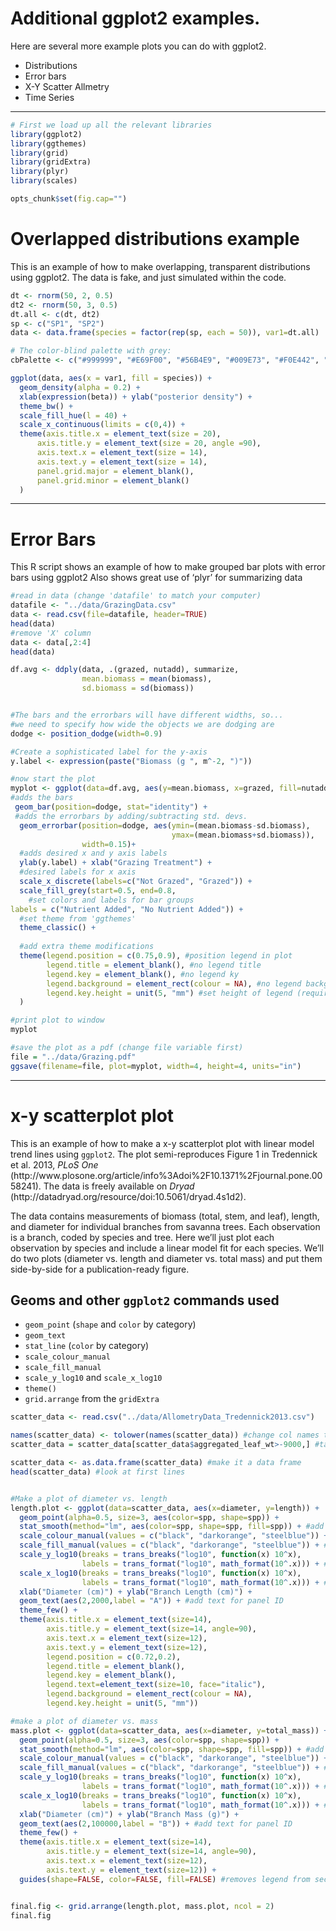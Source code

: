 # Additional ggplot2 examples.
Here are several more example plots you can do with ggplot2.

* Distributions
* Error bars
* X-Y Scatter Allmetry
* Time Series

---

```r
# First we load up all the relevant libraries
library(ggplot2)
library(ggthemes)
library(grid)
library(gridExtra)
library(plyr)
library(scales)
```


```r
opts_chunk$set(fig.cap="")
```

# Overlapped distributions example

This is an example of how to make overlapping, transparent distributions using ggplot2. The data is fake, and just simulated within the code.



```r
dt <- rnorm(50, 2, 0.5)
dt2 <- rnorm(50, 3, 0.5)
dt.all <- c(dt, dt2)
sp <- c("SP1", "SP2")
data <- data.frame(species = factor(rep(sp, each = 50)), var1=dt.all)

# The color-blind palette with grey:
cbPalette <- c("#999999", "#E69F00", "#56B4E9", "#009E73", "#F0E442", "#0072B2", "#D55E00", "#CC79A7")

ggplot(data, aes(x = var1, fill = species)) + 
  geom_density(alpha = 0.2) + 
  xlab(expression(beta)) + ylab("posterior density") +
  theme_bw() +
  scale_fill_hue(l = 40) +
  scale_x_continuous(limits = c(0,4)) +
  theme(axis.title.x = element_text(size = 20),
      axis.title.y = element_text(size = 20, angle =90), 
      axis.text.x = element_text(size = 14), 
      axis.text.y = element_text(size = 14), 
      panel.grid.major = element_blank(),
      panel.grid.minor = element_blank()
  )
```
---

# Error Bars

This R script shows an example of how to make grouped bar plots with error bars using ggplot2 
Also shows great use of 'plyr' for summarizing data

```r
#read in data (change 'datafile' to match your computer)
datafile <- "../data/GrazingData.csv"
data <- read.csv(file=datafile, header=TRUE)
head(data)
#remove 'X' column
data <- data[,2:4]
head(data)

df.avg <- ddply(data, .(grazed, nutadd), summarize,
                mean.biomass = mean(biomass), 
                sd.biomass = sd(biomass))


#The bars and the errorbars will have different widths, so...
#we need to specify how wide the objects we are dodging are
dodge <- position_dodge(width=0.9)

#Create a sophisticated label for the y-axis
y.label <- expression(paste("Biomass (g ", m^-2, ")"))

#now start the plot
myplot <- ggplot(data=df.avg, aes(y=mean.biomass, x=grazed, fill=nutadd)) +
#adds the bars
 geom_bar(position=dodge, stat="identity") + 
 #adds the errorbars by adding/subtracting std. devs.
  geom_errorbar(position=dodge, aes(ymin=(mean.biomass-sd.biomass), 
                                    ymax=(mean.biomass+sd.biomass)),
                width=0.15)+ 
  #adds desired x and y axis labels
  ylab(y.label) + xlab("Grazing Treatment") + 
  #desired labels for x axis
  scale_x_discrete(labels=c("Not Grazed", "Grazed")) + 
  scale_fill_grey(start=0.5, end=0.8,
  	#set colors and labels for bar groups
labels = c("Nutrient Added", "No Nutrient Added")) + 
  #set theme from 'ggthemes'
  theme_classic() + 
  
  #add extra theme modifications
  theme(legend.position = c(0.75,0.9), #position legend in plot
        legend.title = element_blank(), #no legend title
        legend.key = element_blank(), #no legend ky
        legend.background = element_rect(colour = NA), #no legend background color
        legend.key.height = unit(5, "mm") #set height of legend (requires 'grid' library)
  ) 

#print plot to window
myplot

#save the plot as a pdf (change file variable first)
file = "../data/Grazing.pdf"
ggsave(filename=file, plot=myplot, width=4, height=4, units="in")
```

---

# x-y scatterplot plot

This is an example of how to make a x-y scatterplot plot with linear model trend lines using ``ggplot2``. The plot semi-reproduces Figure 1 in Tredennick et al. 2013, _PLoS One_ (http://www.plosone.org/article/info%3Adoi%2F10.1371%2Fjournal.pone.0058241). The data is freely available on _Dryad_ (http://datadryad.org/resource/doi:10.5061/dryad.4s1d2).

The data contains measurements of biomass (total, stem, and leaf), length, and diameter for individual branches from savanna trees. Each observation is a branch, coded by species and tree. Here we'll just plot each observation by species and include a linear model fit for each species. We'll do two plots (diameter vs. length and diameter vs. total mass) and put them side-by-side for a publication-ready figure.

Geoms and other ``ggplot2`` commands used
---------------------------
* ``geom_point`` (``shape`` and ``color`` by category)
* ``geom_text``
* ``stat_line`` (``color`` by category)
* ``scale_colour_manual``
* ``scale_fill_manual``
* ``scale_y_log10`` and ``scale_x_log10``
* ``theme()``
* ``grid.arrange`` from the ``gridExtra``

```r
scatter_data <- read.csv("../data/AllometryData_Tredennick2013.csv")

names(scatter_data) <- tolower(names(scatter_data)) #change col names to lower case
scatter_data = scatter_data[scatter_data$aggregated_leaf_wt>-9000,] #take out bad data

scatter_data <- as.data.frame(scatter_data) #make it a data frame
head(scatter_data) #look at first lines


#Make a plot of diameter vs. length
length.plot <- ggplot(data=scatter_data, aes(x=diameter, y=length)) +
  geom_point(alpha=0.5, size=3, aes(color=spp, shape=spp)) +
  stat_smooth(method="lm", aes(color=spp, shape=spp, fill=spp)) + #add linear model fit and 95% CI
  scale_colour_manual(values = c("black", "darkorange", "steelblue")) + #set line and point colors
  scale_fill_manual(values = c("black", "darkorange", "steelblue")) + #set fill colors to match
  scale_y_log10(breaks = trans_breaks("log10", function(x) 10^x),
                labels = trans_format("log10", math_format(10^.x))) + #make log-log scale
  scale_x_log10(breaks = trans_breaks("log10", function(x) 10^x),
                labels = trans_format("log10", math_format(10^.x))) + #make log-log scale
  xlab("Diameter (cm)") + ylab("Branch Length (cm)") +
  geom_text(aes(2,2000,label = "A")) + #add text for panel ID
  theme_few() +
  theme(axis.title.x = element_text(size=14),
        axis.title.y = element_text(size=14, angle=90), 
        axis.text.x = element_text(size=12), 
        axis.text.y = element_text(size=12), 
        legend.position = c(0.72,0.2),
        legend.title = element_blank(),
        legend.key = element_blank(),
        legend.text=element_text(size=10, face="italic"),
        legend.background = element_rect(colour = NA),
        legend.key.height = unit(5, "mm"))

#make a plot of diameter vs. mass
mass.plot <- ggplot(data=scatter_data, aes(x=diameter, y=total_mass)) +
  geom_point(alpha=0.5, size=3, aes(color=spp, shape=spp)) +
  stat_smooth(method="lm", aes(color=spp, shape=spp, fill=spp)) + #add linear model fit and 95% CI
  scale_colour_manual(values = c("black", "darkorange", "steelblue")) + #set line and point colors
  scale_fill_manual(values = c("black", "darkorange", "steelblue")) + #set fill colors to match
  scale_y_log10(breaks = trans_breaks("log10", function(x) 10^x),
                labels = trans_format("log10", math_format(10^.x))) + #make log-log scale
  scale_x_log10(breaks = trans_breaks("log10", function(x) 10^x),
                labels = trans_format("log10", math_format(10^.x))) + #make log-log scale
  xlab("Diameter (cm)") + ylab("Branch Mass (g)") +
  geom_text(aes(2,100000,label = "B")) + #add text for panel ID
  theme_few() +
  theme(axis.title.x = element_text(size=14),
        axis.title.y = element_text(size=14, angle=90), 
        axis.text.x = element_text(size=12), 
        axis.text.y = element_text(size=12)) +
  guides(shape=FALSE, color=FALSE, fill=FALSE) #removes legend from second plot


final.fig <- grid.arrange(length.plot, mass.plot, ncol = 2)
final.fig
```
